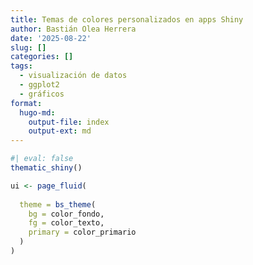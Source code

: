 ```yaml
---
title: Temas de colores personalizados en apps Shiny
author: Bastián Olea Herrera
date: '2025-08-22'
slug: []
categories: []
tags:
  - visualización de datos
  - ggplot2
  - gráficos
format:
  hugo-md:
    output-file: index
    output-ext: md
---
```



```r
#| eval: false
thematic_shiny()

ui <- page_fluid(
  
  theme = bs_theme(
    bg = color_fondo,
    fg = color_texto,
    primary = color_primario
  )
)
```

